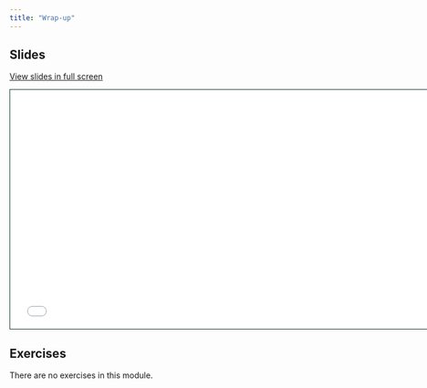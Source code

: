 ```yaml
---
title: "Wrap-up"
---
```


## Slides

[View slides in full screen](2-4-wrap-up.html)

```{=html}
<iframe class="slide-deck" src="2-4-wrap-up.html" height="420" width="747" style="border: 1px solid #123233;"></iframe>
```
## Exercises

There are no exercises in this module.
